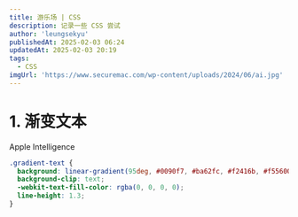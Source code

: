 ```yaml
---
title: 游乐场 | CSS
description: 记录一些 CSS 尝试
author: 'leungsekyu'
publishedAt: 2025-02-03 06:24
updatedAt: 2025-02-03 20:19
tags:
  - CSS
imgUrl: 'https://www.securemac.com/wp-content/uploads/2024/06/ai.jpg'
---
```


# 1. 渐变文本


<div class="gradient-text text-5xl">Apple Intelligence</div>

```css
.gradient-text {
  background: linear-gradient(95deg, #0090f7, #ba62fc, #f2416b, #f55600);
  background-clip: text;
  -webkit-text-fill-color: rgba(0, 0, 0, 0);
  line-height: 1.3;
}
```
